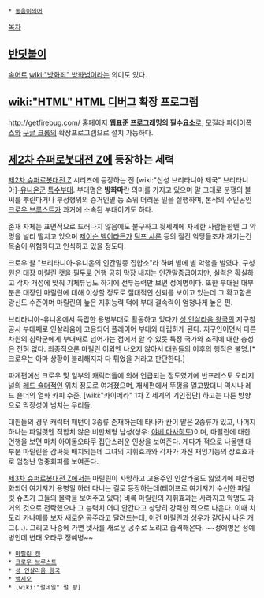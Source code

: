  * [[동음이의어]]

[[목차]]
== [[반딧불이]] ==
[[속어]]로 [[wiki:"방화죄" 방화범]]이라는 의미도 있다.

== [[wiki:"HTML" HTML]] [[디버그]] 확장 프로그램 ==
[[http://getfirebug.com/ 홈페이지]]
'''[[웹표준]] 프로그래밍의 [[필수요소]]'''로, [[모질라 파이어폭스]]와 [[구글 크롬]]의 확장프로그램으로 설치 가능하다. 

== [[제2차 슈퍼로봇대전 Z]]에 등장하는 세력 ==
[[제2차 슈퍼로봇대전 Z]] 시리즈에 등장하는 전 [wiki:"신성 브리타니아 제국" 브리타니아]-[[유니온]]군 [[특수부대]].
부대명은 '''방화마'''란 의미를 가지고 있으며 말 그대로 분쟁의 불씨를 뿌린다거나 부정행위의 증거인멸 등 소위 더러운 일을 실행하며, 본작의 주인공인 [[크로우 브루스트]]가 과거에 소속된 부대이기도 하다.

존재 자체는 표면적으로 드러나지 않음에도 불구하고 뒷세계에 자세한 사람들한텐 그 악명을 널리 떨치고 있으며 [[제이슨 벡]]이라든가 [[팀프 샤론]] 등의 질긴 악당들조차 개기는건 목숨이 위험하다고 인식하고 있을 정도다.

크로우 왈 "브리타니아-유니온의 인간말종 집합소"라 하며 별에 별 악행을 벌였다. 구성원은 대장 [[마릴린 캣]]을 필두로 언행 공히 막장 내지는 인간말종급이지만, 실력은 확실하고 각자 개성에 맞춰 기체튜닝도 하기에 전투능력만 보면 정예병이다.
또한 부대원 대부분은 대장인 마릴린에 대해 이상할 정도로 절대적인 신뢰를 보이고 있는데 그 확고함은 광신도 수준이며 마릴린의 높은 지휘능력 덕에 부대 결속력이 엄청나게 높은 편.

브리타니아-유니온에서 독립한 용병부대로 활동하고 있다가 [[성 인살라움 왕국]]의 지구침공시 부대째로 인살라움에 고용되어 플레이어 부대와 대립하게 된다. 지구인이면서 다른 차원의 침략군에게 부대째로 넘어가는 점에서 알 수 있듯 특정 국가와 조직에 대한 충성은 전혀 없다. 최종적으론 마릴린 이외엔 나오지 않아서 대원들의 이후의 행적은 불명.[* 크로우는 아마 상황이 불리해지자 다 튀었을 거라고 판단한다.]

파계편에선 크로우 및 일부의 캐릭터들에 의해 언급되는 정도였기에 반프레스토 오리지널의 [[레드 숄더]]적인 위치 정도로 여겨졌으며, 재세편에서 뚜껑을 열고봤더니 역시나 레드 숄더의 열화 카피 수준. [wiki:"카이메라" 1차 Z 세계의 기인집단] 하고는 다른 방향으로 막장성이 넘치는 무리들.

대원들의 경우 캐릭터 패턴이 3종류 존재하는데 타나카 칸이 맡은 2종류가 있고, 나머지 하나는 파일럿엔 적합치 않은 비만체형 남성(성우: [[야베 마사히토]])이며, 마릴린에 대한 언행을 보면 마치 아이돌오타쿠 집단스러운 인상을 보여준다. 게다가 적으로 나올땐 대부분 마릴린을 감싸듯 배치되는데 그녀의 지휘효과와 각자가 가진 재밍기능의 상호효과로 엄청난 명중회피를 보여준다.

[[제3차 슈퍼로봇대전 Z]]에서는 마릴린이 사망하고 고용주인 인살라움도 잃었기에 패잔병화되어 여기저기 용병일 하러 다니는 걸로 등장하는데(테이프로 여기저기 수선한 파일럿 슈츠가 그들의 몰락을 보여주고 있다) 비록 마릴린의 지휘효과는 사라지고 악명도 과거의 것으로 전락했으나 그 능력치 어디 안간다고 상당히 강력한 적으로 나온다. 이때 치도리 카나메를 보자 새로운 공주라고 달려드는데, 이건 마릴린과 성우가 같아서 나온 개그(...). 그리고 나중에 가면 텟사를 새로운 공주로 노리고 습격해온다. ~~정예병은 정예병인데 변태 오타쿠 정예병~~

 * [[마릴린 캣]]
 * [[크로우 브루스트]]
 * [[성 인살라움 왕국]]
 * [[액시오]]
 * [wiki:"펄네일" 펄 팡]
